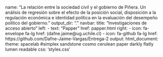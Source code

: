 name: "La relación entre la sociedad civil y el gobierno de Piñera. Un análisis de regresión sobre el efecto de la posición social, disposición a la regulación económica e identidad política en la evaluación del desempeño político del gobierno."
output_dir: "."
navbar:
  title: "Investigaciones de acceso abierto"
  left:
  - text: "Papper"
    href: papper.html
  right:
  - icon: fa-envelope fa-lg
    href: (dafne.jaime@ug.uchile.cl)
  - icon: fa-github fa-lg
    href: https://github.com/Dafne-Jaime-Vargas/Entrega-2
output:
  html_document:
    theme: spacelab #simplex sandstone cosmo cerulean paper darkly flatly lumen readable
    css: 'styles.css'